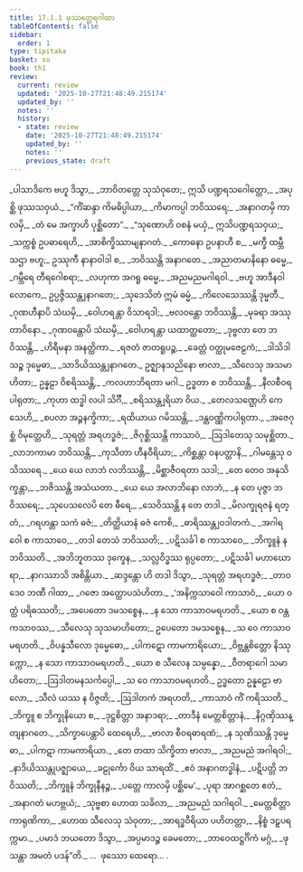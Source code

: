 ```yaml
---
title: 17.1.1 ဖုဿတ္ထေရဂါထာ
tableOfContents: false
sidebar:
  order: 1
type: tipitaka
basket: su
book: th1
review:
  current: review
  updated: '2025-10-27T21:48:49.215174'
  updated_by: ''
  notes: ''
  history:
  - state: review
    date: '2025-10-27T21:48:49.215174'
    updated_by: ''
    notes: ''
    previous_state: draft
---
```



<ReviewStatus review={frontmatter.review} showDetails={true} />

<HypothesisAnnotation frontmatter={frontmatter} />

<DynamicBreadcrumb />

<Division number="949" book="th1" e="ch" v="19" p="341">

<Paragraph number="1298" type="verses" book="th1">
_ပါသာဒိကေ ဗဟူ ဒိသွာ,_  
_ဘာဝိတတ္တေ သုသံဝုတေ;_  
ဣသိ ပဏ္ဍရသဂေါတ္တော,_  
_အပုစ္ဆိ ဖုဿသဝှယံ._  

</Paragraph>

</Division>
<Division number="950" book="th1" e="ch" v="19" p="341">

<Paragraph number="1299" type="verses" book="th1">
_“ကိံဆန္ဒာ ကိမဓိပ္ပါယာ,_  
_ကိမာကပ္ပါ ဘဝိဿရေ;_  
_အနာဂတမှိ ကာလမှိ,_  
_တံ မေ အက္ခာဟိ ပုစ္ဆိတော”._  

</Paragraph>

</Division>
<Division number="951" book="th1" e="ch" v="19" p="341">

<Paragraph number="1300" type="verses" book="th1">
_“သုဏောဟိ ဝစနံ မယှံ,_  
ဣသိပဏ္ဍရသဝှယ;_  
_သက္ကစ္စံ ဥပဓာရေဟိ,_  
_အာစိက္ခိဿာမျနာဂတံ._  

</Paragraph>

</Division>
<Division number="952" book="th1" e="ch" v="19" p="341">

<Paragraph number="1301" type="verses" book="th1">
_ကောဓနာ ဥပနာဟီ စ,_  
_မက္ခီ ထမ္ဘီ သဌာ ဗဟူ;_  
ဥဿုကီ နာနာဝါဒါ စ,_  
_ဘဝိဿန္တိ အနာဂတေ._  

</Paragraph>

</Division>
<Division number="953" book="th1" e="ch" v="19" p="341">

<Paragraph number="1302" type="verses" book="th1">
_အညာတမာနိနော ဓမ္မေ,_  
_ဂမ္ဘီရေ တီရဂေါစရာ;_  
_လဟုကာ အဂရူ ဓမ္မေ,_  
_အညမညမဂါရဝါ._  

</Paragraph>

</Division>
<Division number="954" book="th1" e="ch" v="19" p="341">

<Paragraph number="1303" type="verses" book="th1">
_ဗဟူ အာဒီနဝါ လောကေ,_  
ဥပ္ပဇ္ဇိဿန္တျနာဂတေ;_  
_သုဒေသိတံ ဣမံ ဓမ္မံ,_  
_ကိလေသေဿန္တိ ဒုမ္မတီ._  

</Paragraph>

</Division>
<Division number="955" book="th1" e="ch" v="19" p="341">

<Paragraph number="1304" type="verses" book="th1">
_ဂုဏဟီနာပိ သံဃမှိ,_  
_ဝေါဟရန္တာ ဝိသာရဒါ;_  
_ဗလဝန္တော ဘဝိဿန္တိ,_  
_မုခရာ အဿုတာဝိနော._  

</Paragraph>

</Division>
<Division number="956" book="th1" e="ch" v="19" p="341">

<Paragraph number="1305" type="verses" book="th1">
_ဂုဏဝန္တောပိ သံဃမှိ,_  
_ဝေါဟရန္တာ ယထာတ္ထတော;_  
_ဒုဗ္ဗလာ တေ ဘဝိဿန္တိ,_  
_ဟိရီမနာ အနတ္ထိကာ._  

</Paragraph>

</Division>
<Division number="957" book="th1" e="ch" v="19" p="341">

<Paragraph number="1306" type="verses" book="th1">
_ရဇတံ ဇာတရူပဉ္စ,_  
_ခေတ္တံ ဝတ္ထုမဇေဠကံ;_  
_ဒါသိဒါသဉ္စ ဒုမ္မေဓာ,_  
_သာဒိယိဿန္တျနာဂတေ._  

</Paragraph>

</Division>
<Division number="958" book="th1" e="ch" v="19" p="341">

<Paragraph number="1307" book="th1">
ဥဇ္ဈာနသညိနော ဗာလာ,_  
_သီလေသု အသမာဟိတာ;_  
ဥန္နဠာ ဝိစရိဿန္တိ,_  
_ကလဟာဘိရတာ မဂါ._  

</Paragraph>

</Division>
<Division number="959" book="th1" e="ch" v="19" p="341">

<Paragraph number="1308" type="verses" book="th1">
ဥဒ္ဓတာ စ ဘဝိဿန္တိ,_  
_နီလစီဝရပါရုတာ;_  
_ကုဟာ ထဒ္ဓါ လပါ သိင်္ဂီ,_  
_စရိဿန္တျရိယာ ဝိယ._  

</Paragraph>

</Division>
<Division number="960" book="th1" e="ch" v="19" p="341">

<Paragraph number="1309" type="verses" book="th1">
_တေလသဏ္ဌေဟိ ကေသေဟိ,_  
_စပလာ အဉ္ဇနက္ခိကာ;_  
_ရထိယာယ ဂမိဿန္တိ,_  
_ဒန္တဝဏ္ဏိကပါရုတာ._  

</Paragraph>

</Division>
<Division number="961" book="th1" e="ch" v="19" p="342">

<Paragraph number="1310" type="verses" book="th1">
_အဇေဂုစ္ဆံ ဝိမုတ္တေဟိ,_  
_သုရတ္တံ အရဟဒ္ဓဇံ;_  
_ဇိဂုစ္ဆိဿန္တိ ကာသာဝံ,_  
_ဩဒါတေသု သမုစ္ဆိတာ._  

</Paragraph>

</Division>
<Division number="962" book="th1" e="ch" v="19" p="342">

<Paragraph number="1311" type="verses" book="th1">
_လာဘကာမာ ဘဝိဿန္တိ,_  
_ကုသီတာ ဟီနဝီရိယာ;_  
_ကိစ္ဆန္တာ ဝနပတ္ထာနိ,_  
_ဂါမန္တေသု ဝသိဿရေ._  

</Paragraph>

</Division>
<Division number="963" book="th1" e="ch" v="19" p="342">

<Paragraph number="1312" type="verses" book="th1">
_ယေ ယေ လာဘံ လဘိဿန္တိ,_  
_မိစ္ဆာဇီဝရတာ သဒါ;_  
_တေ တေဝ အနုသိက္ခန္တာ,_  
_ဘဇိဿန္တိ အသံယတာ._  

</Paragraph>

</Division>
<Division number="964" book="th1" e="ch" v="19" p="342">

<Paragraph number="1313" type="verses" book="th1">
_ယေ ယေ အလာဘိနော လာဘံ,_  
_န တေ ပုဇ္ဇာ ဘဝိဿရေ;_  
_သုပေသလေပိ တေ ဓီရေ,_  
_သေဝိဿန္တိ န တေ တဒါ._  

</Paragraph>

</Division>
<Division number="965" book="th1" e="ch" v="19" p="342">

<Paragraph number="1314" type="verses" book="th1">
_မိလက္ခုရဇနံ ရတ္တံ,_  
_ဂရဟန္တာ သကံ ဓဇံ;_  
_တိတ္ထိယာနံ ဓဇံ ကေစိ,_  
_ဓာရိဿန္တျဝဒါတကံ._  

</Paragraph>

</Division>
<Division number="966" book="th1" e="ch" v="19" p="342">

<Paragraph number="1315" type="verses" book="th1">
_အဂါရဝေါ စ ကာသာဝေ,_  
_တဒါ တေသံ ဘဝိဿတိ;_  
_ပဋိသင်္ခါ စ ကာသာဝေ,_  
_ဘိက္ခူနံ န ဘဝိဿတိ._  

</Paragraph>

</Division>
<Division number="967" book="th1" e="ch" v="19" p="342">

<Paragraph number="1316" type="verses" book="th1">
_အဘိဘူတဿ ဒုက္ခေန,_  
_သလ္လဝိဒ္ဓဿ ရုပ္ပတော;_  
_ပဋိသင်္ခါ မဟာဃောရာ,_  
_နာဂဿာသိ အစိန္တိယာ._  

</Paragraph>

</Division>
<Division number="968" book="th1" e="ch" v="19" p="342">

<Paragraph number="1317" type="verses" book="th1">
_ဆဒ္ဒန္တော ဟိ တဒါ ဒိသွာ,_  
_သုရတ္တံ အရဟဒ္ဓဇံ;_  
_တာဝဒေဝ ဘဏီ ဂါထာ,_  
_ဂဇော အတ္ထောပသံဟိတာ._  

</Paragraph>

</Division>
<Division number="969" book="th1" e="ch" v="19" p="342">

<Paragraph number="1318" type="verses" book="th1">
_‘အနိက္ကသာဝေါ ကာသာဝံ,_  
_ယော ဝတ္ထံ ပရိဓဿတိ;_  
_အပေတော ဒမသစ္စေန,_  
_န သော ကာသာဝမရဟတိ._  

</Paragraph>

</Division>
<Division number="970" book="th1" e="ch" v="19" p="342">

<Paragraph number="1319" type="verses" book="th1">
_ယော စ ဝန္တကသာဝဿ,_  
_သီလေသု သုသမာဟိတော;_  
ဥပေတော ဒမသစ္စေန,_  
_သ ဝေ ကာသာဝမရဟတိ._  

</Paragraph>

</Division>
<Division number="971" book="th1" e="ch" v="19" p="342">

<Paragraph number="1320" type="verses" book="th1">
_ဝိပန္နသီလော ဒုမ္မေဓော,_  
_ပါကဋော ကာမကာရိယော;_  
_ဝိဗ္ဘန္တစိတ္တော နိဿုက္ကော,_  
_န သော ကာသာဝမရဟတိ._  

</Paragraph>

</Division>
<Division number="972" book="th1" e="ch" v="19" p="342">

<Paragraph number="1321" type="verses" book="th1">
_ယော စ သီလေန သမ္ပန္နော,_  
_ဝီတရာဂေါ သမာဟိတော;_  
_ဩဒါတမနသင်္ကပ္ပေါ,_  
_သ ဝေ ကာသာဝမရဟတိ._  

</Paragraph>

</Division>
<Division number="973" book="th1" e="ch" v="19" p="342">

<Paragraph number="1322" type="verses" book="th1">
ဥဒ္ဓတော ဥန္နဠော ဗာလော,_  
_သီလံ ယဿ န ဝိဇ္ဇတိ;_  
_ဩဒါတကံ အရဟတိ,_  
_ကာသာဝံ ကိံ ကရိဿတိ._  

</Paragraph>

</Division>
<Division number="974" book="th1" e="ch" v="19" p="343">

<Paragraph number="1323" type="verses" book="th1">
_ဘိက္ခူ စ ဘိက္ခုနိယော စ,_  
_ဒုဋ္ဌစိတ္တာ အနာဒရာ;_  
_တာဒီနံ မေတ္တစိတ္တာနံ,_  
_နိဂ္ဂဏှိဿန္တျနာဂတေ._  

</Paragraph>

</Division>
<Division number="975" book="th1" e="ch" v="19" p="343">

<Paragraph number="1324" type="verses" book="th1">
_သိက္ခာပေန္တာပိ ထေရေဟိ,_  
_ဗာလာ စီဝရဓာရဏံ;_  
_န သုဏိဿန္တိ ဒုမ္မေဓာ,_  
_ပါကဋာ ကာမကာရိယာ._  

</Paragraph>

</Division>
<Division number="976" book="th1" e="ch" v="19" p="343">

<Paragraph number="1325" type="verses" book="th1">
_တေ တထာ သိက္ခိတာ ဗာလာ,_  
_အညမညံ အဂါရဝါ;_  
_နာဒိယိဿန္တုပဇ္ဈာယေ,_  
_ခဠုင်္ကော ဝိယ သာရထိံ._  

</Paragraph>

</Division>
<Division number="977" book="th1" e="ch" v="19" p="343">

<Paragraph number="1326" type="verses" book="th1">
_ဧဝံ အနာဂတဒ္ဓါနံ,_  
_ပဋိပတ္တိ ဘဝိဿတိ;_  
_ဘိက္ခူနံ ဘိက္ခုနီနဉ္စ,_  
_ပတ္တေ ကာလမှိ ပစ္ဆိမေ’._  

</Paragraph>

</Division>
<Division number="978" book="th1" e="ch" v="19" p="343">

<Paragraph number="1327" type="verses" book="th1">
_ပုရာ အာဂစ္ဆတေ ဧတံ,_  
_အနာဂတံ မဟဗ္ဘယံ;_  
_သုဗ္ဗစာ ဟောထ သခိလာ,_  
_အညမညံ သဂါရဝါ._  

</Paragraph>

</Division>
<Division number="979" book="th1" e="ch" v="19" p="343">

<Paragraph number="1328" type="verses" book="th1">
_မေတ္တစိတ္တာ ကာရုဏိကာ,_  
_ဟောထ သီလေသု သံဝုတာ;_  
_အာရဒ္ဓဝီရိယာ ပဟိတတ္တာ,_  
_နိစ္စံ ဒဠှပရက္ကမာ._  

</Paragraph>

</Division>
<Division number="980" book="th1" e="ch" v="19" p="343">

<Paragraph number="1329" type="verses" book="th1">
_ပမာဒံ ဘယတော ဒိသွာ,_  
_အပ္ပမာဒဉ္စ ခေမတော;_  
_ဘာဝေထဋ္ဌင်္ဂိကံ မဂ္ဂံ,_  
_ဖုသန္တာ အမတံ ပဒန်”တိ._  


</Paragraph>
</Division>

<Paragraph number="1330" type="center" book="th1">
…  ဖုဿော ထေရော… .
</Paragraph>